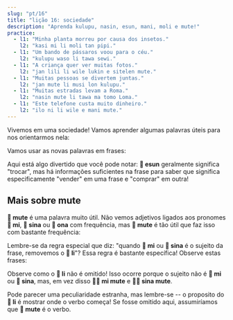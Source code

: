 ```yaml
---
slug: "pt/16"
title: "lição 16: sociedade"
description: "Aprenda kulupu, nasin, esun, mani, moli e mute!"
practice:
  - l1: "Minha planta morreu por causa dos insetos."
    l2: "kasi mi li moli tan pipi."
  - l1: "Um bando de pássaros voou para o céu."
    l2: "kulupu waso li tawa sewi."
  - l1: "A criança quer ver muitas fotos."
    l2: "jan lili li wile lukin e sitelen mute."
  - l1: "Muitas pessoas se divertem juntas."
    l2: "jan mute li musi lon kulupu."
  - l1: "Muitas estradas levam a Roma."
    l2: "nasin mute li tawa ma tomo Loma."
  - l1: "Este telefone custa muito dinheiro."
    l2: "ilo ni li wile e mani mute."
---
```



Vivemos em uma sociedade! Vamos aprender algumas palavras úteis para nos orientarmos nela:

<List>
  <Word sl="kulupu" m="comunidade, equipe, grupo" />
  <Word sl="nasin" m="maneira, método, tradição, caminho" />
  <Word sl="esun" m="trocar, negociar; comercializar, comprar" />
  <Word sl="mani" m="dinheiro, coisa valiosa" />
  <Word sl="moli" m="morto; matar" />
  <Word sl="mute" m="muito(s)" />
</List>

Vamos usar as novas palavras em frases:

<List>
  <Sentence sl="nasin mute li lon." m="Existem muitas tradições." />
  <Sentence sl="jan li pali lon kulupu." m="Pessoas trabalham em equipes." />
  <Sentence sl="len pona li wile e mani mute." m="Roupas boas custam muito dinheiro." />
  <Sentence sl="jan mute li moli tan utala suli." m="Muitas pessoas morreram por causa da guerra."/>
  <Sentence sl="mi wile esun e soweli mi." m="Gostaria de vender minha vaca." />
  <Sentence sl="mi wile ala esun e soweli sina." m="Não quero comprar sua vaca." />
</List>

Aqui está algo divertido que você pode notar: **󱤋 esun** geralmente significa "trocar", mas há informações suficientes na frase para saber que significa especificamente "vender" em uma frase e "comprar" em outra!

## Mais sobre mute

**󱤼 mute** é uma palavra muito útil. Não vemos adjetivos ligados aos pronomes **󱤴 mi**, **󱥞 sina** ou **󱥆 ona** com frequência, mas **󱤼 mute** é tão útil que faz isso com bastante frequência:

<List>
  <Word sl="mi mute" m="nós, muitos de nós" />
  <Sentence sl="kulupu pali li jo e mi mute." m="O sindicato inclui muitos de nós." />
  <Word sl="sina mute" m="vocês, pessoal" />
  <Sentence sl="ona li ken sitelen e sina mute." m="Eles podem tirar uma foto de vocês." />
</List>

Lembre-se da regra especial que diz: "quando **󱤴 mi** ou **󱥞 sina** é o sujeito da frase, removemos o **󱤧 li**"?
Essa regra é bastante específica! Observe estas frases:

<List>
  <Sentence sl="mi mute li kalama musi." m="Nós tocamos música juntos." />
  <Sentence sl="sina mute li sona e ni." m="Muitos de vocês sabem disso." />
</List>

Observe como o **󱤧 li** não é omitido! Isso ocorre porque o sujeito não é **󱤴 mi** ou **󱥞 sina**, mas, em vez disso **󱤴󱤼 mi mute** e **󱥞󱤼 sina mute**.

Pode parecer uma peculiaridade estranha, mas lembre-se -- o proposito do **󱤧 li** é mostrar onde o verbo começa! Se fosse omitido aqui, assumiríamos que **󱤼 mute** é o verbo.

<Practice exercises={frontmatter.practice} />
